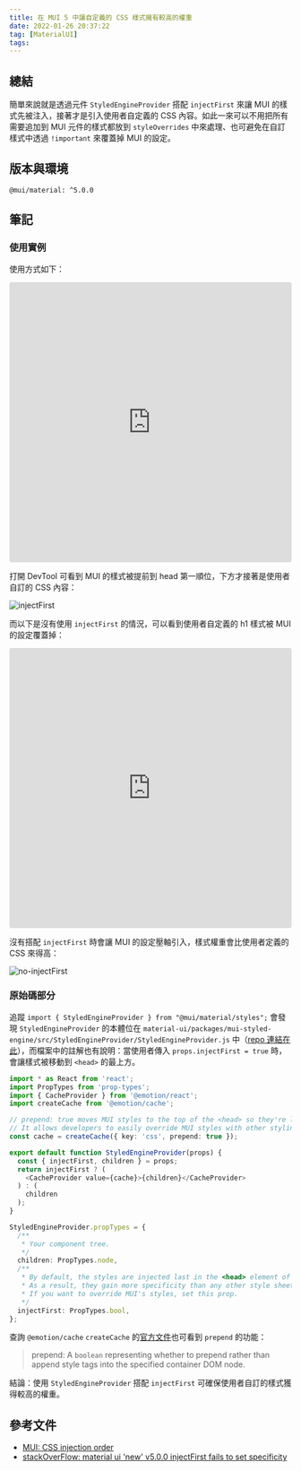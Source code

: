 ```yaml
---
title: 在 MUI 5 中讓自定義的 CSS 樣式擁有較高的權重
date: 2022-01-26 20:37:22
tag: [MaterialUI]
tags:
---
```


## 總結

簡單來說就是透過元件 `StyledEngineProvider` 搭配 `injectFirst` 來讓 MUI 的樣式先被注入，接著才是引入使用者自定義的 CSS 內容。如此一來可以不用把所有需要追加到 MUI 元件的樣式都放到 `styleOverrides` 中來處理、也可避免在自訂樣式中透過 `!important` 來覆蓋掉 MUI 的設定。

## 版本與環境

```text
@mui/material: ^5.0.0
```

## 筆記

### 使用實例

使用方式如下：

<iframe src="https://codesandbox.io/embed/mui-styledengineprovider-injectfirst-lq5091?autoresize=1&fontsize=14&hidenavigation=1&module=%2Fdemo.tsx&theme=dark"
     style="width:100%; height:500px; border:0; border-radius: 4px; overflow:hidden;"
     title="mui-StyledEngineProvider-injectFirst"
     allow="accelerometer; ambient-light-sensor; camera; encrypted-media; geolocation; gyroscope; hid; microphone; midi; payment; usb; vr; xr-spatial-tracking"
     sandbox="allow-forms allow-modals allow-popups allow-presentation allow-same-origin allow-scripts"
   ></iframe>

打開 DevTool 可看到 MUI 的樣式被提前到 head 第一順位，下方才接著是使用者自訂的 CSS 內容：

![injectFirst](/2022/mui-StyledEngineProvider-injectFirst/injectFirst.png)

而以下是沒有使用 `injectFirst` 的情況，可以看到使用者自定義的 h1 樣式被 MUI 的設定覆蓋掉：

<iframe src="https://codesandbox.io/embed/mui-styledengineprovider-injectfirst-forked-ro4zt9?fontsize=14&hidenavigation=1&module=%2Fdemo.tsx&theme=dark"
     style="width:100%; height:500px; border:0; border-radius: 4px; overflow:hidden;"
     title="mui-StyledEngineProvider-injectFirst (forked)"
     allow="accelerometer; ambient-light-sensor; camera; encrypted-media; geolocation; gyroscope; hid; microphone; midi; payment; usb; vr; xr-spatial-tracking"
     sandbox="allow-forms allow-modals allow-popups allow-presentation allow-same-origin allow-scripts"
   ></iframe>

沒有搭配 `injectFirst` 時會讓 MUI 的設定壓軸引入，樣式權重會比使用者定義的 CSS 來得高：

![no-injectFirst](/2023/mui-StyledEngineProvider-injectFirst/no-injectFirst.png)

### 原始碼部分

追蹤 `import { StyledEngineProvider } from "@mui/material/styles";` 會發現 `StyledEngineProvider` 的本體位在 `material-ui/packages/mui-styled-engine/src/StyledEngineProvider/StyledEngineProvider.js` 中（[repo 連結在此](https://github.com/mui/material-ui/blob/master/packages/mui-styled-engine/src/StyledEngineProvider/StyledEngineProvider.js)），而檔案中的註解也有說明：當使用者傳入 `props.injectFirst = true` 時，會讓樣式被移動到 `<head>` 的最上方。

```ts
import * as React from 'react';
import PropTypes from 'prop-types';
import { CacheProvider } from '@emotion/react';
import createCache from '@emotion/cache';

// prepend: true moves MUI styles to the top of the <head> so they're loaded first.
// It allows developers to easily override MUI styles with other styling solutions, like CSS modules.
const cache = createCache({ key: 'css', prepend: true });

export default function StyledEngineProvider(props) {
  const { injectFirst, children } = props;
  return injectFirst ? (
    <CacheProvider value={cache}>{children}</CacheProvider>
  ) : (
    children
  );
}

StyledEngineProvider.propTypes = {
  /**
   * Your component tree.
   */
  children: PropTypes.node,
  /**
   * By default, the styles are injected last in the <head> element of the page.
   * As a result, they gain more specificity than any other style sheet.
   * If you want to override MUI's styles, set this prop.
   */
  injectFirst: PropTypes.bool,
};
```

查詢 `@emotion/cache` `createCache` 的[官方文件](https://emotion.sh/docs/@emotion/cache)也可看到 `prepend` 的功能：

> prepend: A `boolean` representing whether to prepend rather than append style tags into the specified container DOM node.

結論：使用 `StyledEngineProvider` 搭配 `injectFirst` 可確保使用者自訂的樣式獲得較高的權重。

## 參考文件

- [MUI: CSS injection order](https://mui.com/material-ui/guides/interoperability/#css-injection-order)
- [stackOverFlow: material ui 'new' v5.0.0 injectFirst fails to set specificity](https://stackoverflow.com/questions/69217739/material-ui-new-v5-0-0-injectfirst-fails-to-set-specificity)
